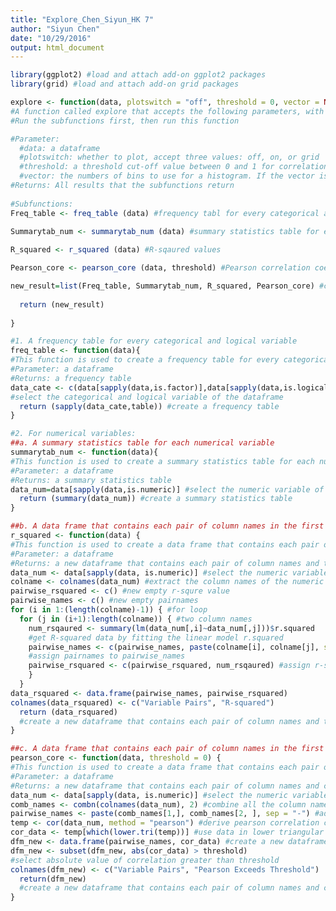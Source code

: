 ```yaml
---
title: "Explore_Chen_Siyun_HK 7"
author: "Siyun Chen"
date: "10/29/2016"
output: html_document
---
```

```r
library(ggplot2) #load and attach add-on ggplot2 packages
library(grid) #load and attach add-on grid packages

explore <- function(data, plotswitch = "off", threshold = 0, vector = NULL) {
#A function called explore that accepts the following parameters, with defaults for the last three parameters. This function is the main function that give all subfunctions result
#Run the subfunctions first, then run this function

#Parameter:
  #data: a dataframe
  #plotswitch: whether to plot, accept three values: off, on, or grid
  #threshold: a threshold cut-off value between 0 and 1 for correlations
  #vector: the numbers of bins to use for a histogram. If the vector is not provided, then let ggplot use it’s default
#Returns: All results that the subfunctions return
  
#Subfunctions:
Freq_table <- freq_table (data) #frequency tabl for every categorical and logical variable

Summarytab_num <- summarytab_num (data) #summary statistics table for each numerical variable
  
R_squared <- r_squared (data) #R-sqaured values

Pearson_core <- pearson_core (data, threshold) #Pearson correlation coefficient

new_result=list(Freq_table, Summarytab_num, R_squared, Pearson_core) #combine the data results of subfunctions
  
  return (new_result)
  
}

#1. A frequency table for every categorical and logical variable
freq_table <- function(data){
#This function is used to create a frequency table for every categorical and logical variable in a dataframe
#Parameter: a dataframe
#Returns: a frequency table
data_cate <- c(data[sapply(data,is.factor)],data[sapply(data,is.logical)])
#select the categorical and logical variable of the dataframe
  return (sapply(data_cate,table)) #create a frequency table
}

#2. For numerical variables:
##a. A summary statistics table for each numerical variable
summarytab_num <- function(data){
#This function is used to create a summary statistics table for each numerical variable
#Parameter: a dataframe
#Returns: a summary statistics table
data_num=data[sapply(data,is.numeric)] #select the numeric variable of the dataframe
  return (summary(data_num)) #create a summary statistics table
}

##b. A data frame that contains each pair of column names in the first column (name the column “Variable Pairs”) and the associated r-square value in the second column (name the column “R-Square”).
r_squared <- function(data) {
#This function is used to create a data frame that contains each pair of column names in the first column (name the column "Variable Pairs") and the associated r-square value in the second column (name the column "R-Square")
#Parameter: a dataframe
#Returns: a new dataframe that contains each pair of column names and the associated R-square value
data_num <- data[sapply(data, is.numeric)] #select the numeric variable of the dataframe
colname <- colnames(data_num) #extract the column names of the numeric variables of the dataframe
pairwise_rsquared <- c() #new empty r-squre value
pairwise_names <- c() #new empty pairnames
for (i in 1:(length(colname)-1)) { #for loop
  for (j in (i+1):length(colname)) { #two column names
    num_rsqaured <- summary(lm(data_num[,i]~data_num[,j]))$r.squared 
    #get R-squared data by fitting the linear model r.squared
    pairwise_names <- c(pairwise_names, paste(colname[i], colname[j], sep="-")) 
    #assign pairnames to pairwise_names
    pairwise_rsquared <- c(pairwise_rsquared, num_rsqaured) #assign r-squared value to pairwise_rsquared
    }
  }
data_rsquared <- data.frame(pairwise_names, pairwise_rsquared)
colnames(data_rsquared) <- c("Variable Pairs", "R-squared")
  return (data_rsquared) 
  #create a new dataframe that contains each pair of column names and the associated r-square value
}  

##c. A data frame that contains each pair of column names in the first column (name the column “Variable Pairs”) and correlation coefficient (Pearson) for all coefficients whose absolute value is greater than the correlation threshold (do not repeat any pairs) in the second column (name the column “Pearson Exceeds Threshold”).
pearson_core <- function(data, threshold = 0) {
#This function is used to create a data frame that contains each pair of column names in the first column (name the column “Variable Pairs”) and correlation coefficient (Pearson) for all coefficients whose absolute value is greater than the correlation threshold (do not repeat any pairs) in the seconnd column (name the column “Pearson Exceeds Threshold”).
#Parameter: a dataframe
#Returns: a new dataframe that contains each pair of column names and corresponding pearson correlation coefficient for all coefficients whose absolute value is greater than the correlation threshold
data_num <- data[sapply(data, is.numeric)] #select the numeric variable of the the dataframe
comb_names <- combn(colnames(data_num), 2) #combine all the column names of the numeric variable
pairwise_names <- paste(comb_names[1,], comb_names[2, ], sep = "-") #add "-" in names e.g. x-y
temp <- cor(data_num, method = "pearson") #derive pearson correlation coefficient data using cor function
cor_data <- temp[which(lower.tri(temp))] #use data in lower triangular of matrix to aviod double-use same data
dfm_new <- data.frame(pairwise_names, cor_data) #create a new dataframe data_coe
dfm_new <- subset(dfm_new, abs(cor_data) > threshold) 
#select absolute value of correlation greater than threshold
colnames(dfm_new) <- c("Variable Pairs", "Pearson Exceeds Threshold")
  return(dfm_new) 
  #create a new dataframe that contains each pair of column names and corresponding pearson correlation coefficient for all coefficients whose absolute value is greater than the correlation threshold
}
```


